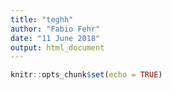 ---
title: "teghh"
author: "Fabio Fehr"
date: "11 June 2018"
output: html_document
---

```{r setup, include=FALSE}
knitr::opts_chunk$set(echo = TRUE)
```



\begin{align*}
\text{AIC} &= -2l(\hat{\theta}) + 2\text{p} \\
p &= \text{Number of estimated parameters}
\end{align*}

\begin{align*}
\text{BIC} &= -2l(\hat{\theta}) + log(n) \\
n &= \text{Number of observations}
\end{align*}